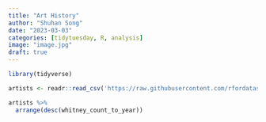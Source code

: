 ```yaml
---
title: "Art History"
author: "Shuhan Song"
date: "2023-03-03"
categories: [tidytuesday, R, analysis]
image: "image.jpg"
draft: true
---
```


```r
library(tidyverse)
```

```r
artists <- readr::read_csv('https://raw.githubusercontent.com/rfordatascience/tidytuesday/master/data/2023/2023-01-17/artists.csv')

artists %>% 
  arrange(desc(whitney_count_to_year))
```
